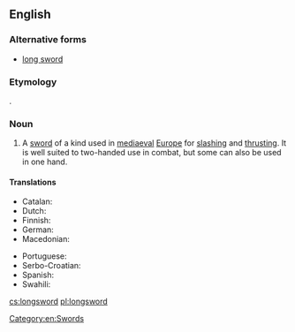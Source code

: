 ==English==
{{wikipedia}}

===Alternative forms===
* [[long sword]]

===Etymology===
{{calque|long|sword|etyl term=Langschwert|etyl lang=de}}.

===Noun===
{{en-noun}}

# A [[sword]] of a kind used in [[mediaeval]] [[Europe]] for [[slash]]ing and [[thrust]]ing. It is well suited to two-handed use in combat, but some can also be used in one hand.

====Translations====
{{trans-top|a kind of sword}}
* Catalan: {{t|ca|espasa llarga|f}}
* Dutch: {{t|nl|grootzwaard|n}}
* Finnish: {{t|fi|pitkämiekka}}
* German: {{t|de|Langschwert|n}}
* Macedonian: {{t|mk|долг меч|m|tr=dolg meč}}
{{trans-mid}}
* Portuguese: {{t+|pt|montante|f}}
* Serbo-Croatian: {{t|sh|дуги мач|sc=Cyrl}}
* Spanish: {{t|es|espada larga|f}}
* Swahili: {{t|sw|upanga mrefu}}
{{trans-bottom}}

[[Category:en:Swords]]

[[cs:longsword]]
[[pl:longsword]]